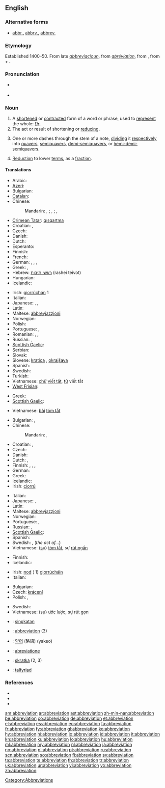 {{wikisource1911Enc|Abbreviation}}
{{wikipedia}}
{{selfref|For abbreviations in Wiktionary, see [[:Category:Abbreviations]]}}
==English==

===Alternative forms===
* [[abbr.]], [[abbrv.]], [[abbrev.]]

===Etymology===
Established 1400–50. From late {{etyl|enm}} ''[[abbreviacioun]]'', from {{etyl|frm}} ''[[abréviation]]'', from {{etyl|LL.}} {{term|abbreviatio|abbreviātiō||lang=la}}, from {{term|ab||from|lang=la}} + {{term|abbrevio|abbreviō|shorten, abridge|lang=la}}.

===Pronunciation===
* {{a|RP}} {{IPA|/əˌbriːviˈeɪʃən/}}
* {{rhymes|eɪʃən}}

===Noun===
{{en-noun}}

# A [[shorten]]ed or [[contract]]ed form of a word or phrase, used to [[represent]] the whole: ''[[Dr]]''.
# The act or result of shortening or [[reduce|reducing]].
# {{music}} One or more dashes through the stem of a note, [[dividing]] it [[respectively]] into [[quavers]], [[semiquavers]], [[demi-semiquavers]], or [[hemi-demi-semiquavers]].
# {{mathematics}} [[reduction|Reduction]] to lower [[term]]s, as a [[fraction]].

====Translations====
{{trans-top|shortened or contracted form of a word or phrase}}
* Arabic: {{t|ar|اختصار|m|tr=ikhtiSaar}}
* [[Azeri]]: {{t-|az|abbreviatura|xs=Azeri}}
* Bulgarian: {{t+|bg|абревиатура|f|tr=abreviatúra}}
* [[Catalan]]: {{t+|ca|abreviatura|f}}
* Chinese:
*: Mandarin: {{t-|cmn|縮寫|sc=Hani}}, {{t-|cmn|缩写|tr=suōxiě|sc=Hani}}; {{t|cmn|簡寫|sc=Hani}}, {{t|cmn|简写|tr=jiǎnxiě|sc=Hani}}; {{t-|cmn|略語|sc=Hani}}, {{t|cmn|略语|tr=lüèyǔ|sc=Hani}}
* [[Crimean Tatar]]: [[qısqartma]]
* Croatian: {{t-|hr|abrevijacija|f}}, {{t-|hr|kratica|f}}
* Czech: {{t+|cs|zkratka|f}}
* Danish: {{t+|da|forkortelse|c}}
* Dutch: {{t+|nl|afkorting|f}}
* Esperanto: {{t-|eo|mallongigo|xs=Esperanto}}
* Finnish: {{t+|fi|lyhenne}}
* French: {{t+|fr|abréviation|f}}
* German: {{t+|de|Abkürzung|f}}, {{t-|de|Kurzbezeichnung|f}}, {{t+|de|Kürzel|n}}, {{t+|de|Kurzform|f}}
* Greek: {{t+|el|συντομογραφία|f|tr=syntomografía}}, {{t|el|βραχυγραφία|f|tr=vrachygrafía|sc=Grek}}
* Hebrew: [[ראשי תיבות]] (rashei teivot) {{m|p}}
* Hungarian: {{t+|hu|rövidítés}}
* Icelandic: {{t+|is|skammstöfun|f}}
{{trans-mid}}
* Irish: [[giorrúchán]] {{m}} 1
* Italian: {{t+|it|abbreviazione|f}}
* Japanese: {{t+|ja|略語|tr=りゃくご, ryakugo}}, {{t+|ja|略字|tr=ryakuji}}, {{t+|ja|略|tr=ryaku}}
* Latin: {{t-|la|abbreviatio|f|alt=abbreviātiō}}
* Maltese: [[abbrevjazzjoni]]
* Norwegian: {{t+|no|forkortelse|m}}
* Polish: {{t+|pl|skrót|m}}
* Portuguese: {{t+|pt|abreviatura|f}}, {{t+|pt|abreviação|f}}
* Romanian: {{t|ro|abreviere|f}}, {{t|ro|prescurtare|f}}, {{t|ro|abreviație|f}}
* Russian: {{t+|ru|сокращение|n|tr=sokraščénije}}, {{t+|ru|аббревиатура|f|tr=abbreviatúra}}
* [[Scottish Gaelic]]: {{t-|gd|giorrachadh|m|xs=Scottish Gaelic}}
* Serbian: {{t|sr|скраћеница|f|tr=skraćenica|sc=Cyrl}}
* Slovak: {{t-|sk|skratka|f}}
* Slovene: [[kratica]] {{f}}, [[okrajšava]] {{f}}
* Spanish: {{t+|es|abreviatura|f}}
* Swedish: {{t+|sv|förkortning|c}}
* Turkish: {{t+|tr|kısaltma}}
* Vietnamese: [[chữ]] [[viết tắt]], [[từ]] viết tắt
* [[West Frisian]]: {{t+|fy|ôfkoarting|c|xs=West Frisian}}
{{trans-bottom}}

{{trans-top|abridged version of a document}}
* Greek: {{t|el|σύνοψη|f|tr=sýnopsi|sc=Grek}}
* [[Scottish Gaelic]]: {{t-|gd|giorrachadh|m|xs=Scottish Gaelic}}
{{trans-mid}}
* Vietnamese: [[bài]] [[tóm tắt]]
{{trans-bottom}}

{{trans-top|act or result of shortening or reducing}}
* Bulgarian: {{t|bg|съкращаване|n}}, {{t|bg|скъсяване|n}}
* Chinese:
*: Mandarin: {{t-|cmn|縮寫|sc=Hani}}, {{t-|cmn|缩写|tr=suōxiě|sc=Hani}}
* Croatian: {{t-|hr|abrevijacija|f}}, {{t-|hr|kratica|f}}
* Czech: {{t-|cs|zkrácení|n}}
* Danish: {{t+|da|forkortelse|c}}
* Dutch: {{t+|nl|afkorting|f}}, {{t+|nl|verkorting|f}}
* Finnish: {{t-|fi|lyhentäminen}}, {{t-|fi|lyhennös}}, {{t+|fi|lyhennelmä}}, {{t-|fi|lyhennys}}
* German: {{t+|de|Abkürzung|f}}
* Greek: {{t|el|σύντμηση|f|tr=sýntmisi|sc=Grek}}
* Icelandic: {{t+|is|stytting|f}}
* Irish: [[ciorrú]] {{m}}
{{trans-mid}}
* Italian: {{t+|it|abbreviazione}}
* Japanese: {{t+|ja|省略|tr=shōryaku}}, {{t+|ja|短縮|tr=tanshuku}}
* Latin: {{t-|la|abbreviatio|f|alt=abbreviātiō}}
* Maltese: [[abbrevjazzjoni]]
* Norwegian: {{t-|no|forkorting|m|f}}
* Portuguese: {{t+|pt|abreviatura|f}}, {{t|pt|abreviação|f}}
* Russian: {{t|ru|сокрaщение|tr=sokraščénije|n}}, {{t|ru|урезание|tr=urezánije|n}}
* [[Scottish Gaelic]]: {{t-|gd|giorrachadh|m|xs=Scottish Gaelic}}
* Spanish: {{t+|es|abreviación|f}}
* Swedish: {{t+|sv|förkortning|c}}, {{t|sv|förkortande|n}} (''the act of...'')
* Vietnamese: ([[sự]]) [[tóm tắt]], sự [[rút ngắn]]
{{trans-bottom}}

{{trans-top|music: one or more dashes through the stem of a note}}
* Finnish: {{t-|fi|lyhennysmerkki}}
* Icelandic: {{t+|is|stytting|f}}
{{trans-mid}}
* Irish: [[nod]] ({{m}} 1) [[giorrúchán|giorrúcháin]]
* Italian: {{t+|it|abbreviazione}}
{{trans-bottom}}

{{trans-top|mathematics: reduction to lower terms}}
* Bulgarian: {{t|bg|съкращаване}}
* Czech: [[krácení]]
* Polish: {{t|pl|redukcja|f}}, {{t|pl|skracanie|n}}
{{trans-mid}}
* Swedish: {{t+|sv|förkortning|c}}
* Vietnamese: ([[sự]]) [[ước lược]], sự [[rút gọn]]
{{trans-bottom}}

{{checktrans-top}}
* {{ttbc|id}}: [[singkat]]an
* {{ttbc|ia}}: [[#Interlingua|abbreviation]] (3)
* {{ttbc|ko}}: [[약어]] (略語) (yakeo)
{{trans-mid}}
* {{ttbc|nov}}: [[abreviatione]]
* {{ttbc|sk}}: [[skratka]] {{f}} (2, 3)
* {{ttbc|cy}}: [[talfyriad]] {{m}}
{{trans-bottom}}

===References===
* {{R:American Heritage 2000|abbreviation}}
* {{R:Dictionary.com|abbreviation}}
* {{R:WordNet 2003|abbreviation}}

[[Category:Abbreviations]]

[[am:abbreviation]]
[[ar:abbreviation]]
[[ast:abbreviation]]
[[zh-min-nan:abbreviation]]
[[be:abbreviation]]
[[co:abbreviation]]
[[de:abbreviation]]
[[et:abbreviation]]
[[el:abbreviation]]
[[es:abbreviation]]
[[eo:abbreviation]]
[[fa:abbreviation]]
[[fr:abbreviation]]
[[fy:abbreviation]]
[[gl:abbreviation]]
[[ko:abbreviation]]
[[hy:abbreviation]]
[[hi:abbreviation]]
[[io:abbreviation]]
[[id:abbreviation]]
[[it:abbreviation]]
[[kn:abbreviation]]
[[ku:abbreviation]]
[[lo:abbreviation]]
[[hu:abbreviation]]
[[ml:abbreviation]]
[[my:abbreviation]]
[[nl:abbreviation]]
[[ja:abbreviation]]
[[no:abbreviation]]
[[pl:abbreviation]]
[[pt:abbreviation]]
[[ru:abbreviation]]
[[scn:abbreviation]]
[[so:abbreviation]]
[[fi:abbreviation]]
[[sv:abbreviation]]
[[ta:abbreviation]]
[[te:abbreviation]]
[[th:abbreviation]]
[[tr:abbreviation]]
[[uk:abbreviation]]
[[ur:abbreviation]]
[[vi:abbreviation]]
[[vo:abbreviation]]
[[zh:abbreviation]]